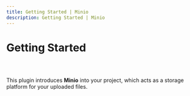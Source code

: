 ```yaml
---
title: Getting Started | Minio
description: Getting Started | Minio
---
```



<Meta title="Minio Plugin Docs/Getting Started" />

# Getting Started

##

<br />

This plugin introduces **Minio** into your project, which acts as a storage platform for your uploaded files.
